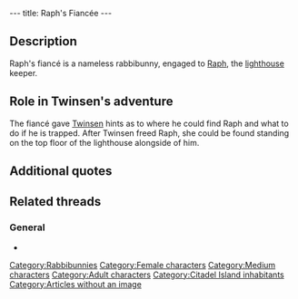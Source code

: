 ---
title: Raph's Fiancée
---

{{Character|
Name=Raph's fiancé|
Image=DIVERS.gif|
Race=[[Rabbibunny]]|
Gender=Female|
Size=Medium|
Age=Adult}}

{{Quote|
Quote=I don't understand why the lighthouse is closed and turned off. What could my fiancé Raph, be doing? By the way, Mr. Twinsen, did you know you can jump over the rocks if you are trapped?|
Character=Raph's fiancé}}

==Description==
Raph's fiancé is a nameless rabbibunny, engaged to [[Raph]], the [[lighthouse]] keeper.

==Role in Twinsen's adventure==
The fiancé gave [[Twinsen]] hints as to where he could find Raph and what to do if he is trapped. After Twinsen freed Raph, she could be found standing on the top floor of the lighthouse alongside of him.

==Additional quotes==
{{Quote|
Quote=Unfortunately, he's disappeared, Mr. Twinsen! I hope he hasn't gone on another of his strolls on the cliffs! One of these days it might be nasty, with all these rumors about the tralü...|
Character=Raph's fiancé}}
{{Quote|
Quote=My pretty bunny has come back, thanks to you<nowiki>!!</nowiki> Oh thank you, Mr. Twinsen<nowiki>!!</nowiki>|
Character=Raph's fiancé}}

==Related threads==
===General===
* {{thread|id=8382|title=Weird thing in the LBA 2 recorded demo...}}

[[Category:Rabbibunnies]]
[[Category:Female characters]]
[[Category:Medium characters]]
[[Category:Adult characters]]
[[Category:Citadel Island inhabitants]]
[[Category:Articles without an image]]
